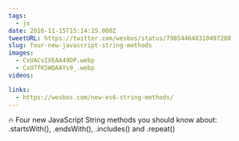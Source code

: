 ```yaml
---
tags:
  - js
date: 2016-11-15T15:14:15.000Z
tweetURL: https://twitter.com/wesbos/status/798544648310497280
slug: four-new-javascript-string-methods
images:
  - CxUACvIXEAA49DP.webp
  - CxU7fKSWQAAYs9_.webp
videos:

links:
  - https://wesbos.com/new-es6-string-methods/
---
```

🔥 Four new JavaScript String methods you should know about: .startsWith(), .endsWith(), .includes() and .repeat()
